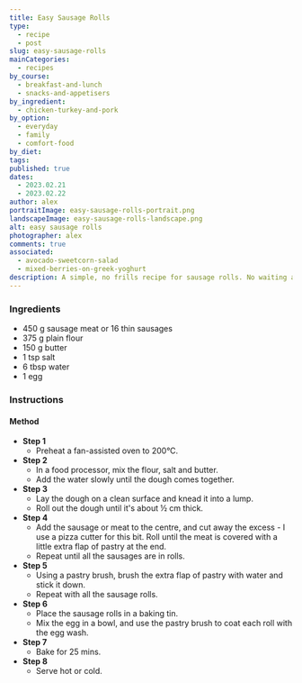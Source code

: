 ```yaml
---
title: Easy Sausage Rolls
type:
  - recipe
  - post
slug: easy-sausage-rolls
mainCategories: 
  - recipes
by_course:
  - breakfast-and-lunch
  - snacks-and-appetisers
by_ingredient:
  - chicken-turkey-and-pork
by_option:
  - everyday
  - family
  - comfort-food
by_diet:
tags: 
published: true
dates: 
  - 2023.02.21
  - 2023.02.22
author: alex
portraitImage: easy-sausage-rolls-portrait.png
landscapeImage: easy-sausage-rolls-landscape.png
alt: easy sausage rolls
photographer: alex
comments: true
associated: 
  - avocado-sweetcorn-salad
  - mixed-berries-on-greek-yoghurt
description: A simple, no frills recipe for sausage rolls. No waiting around - make it and bake it! 
---
```


<Ingredients>

### Ingredients
    
  - 450 g sausage meat or 16 thin sausages
  - 375 g plain flour
  - 150 g butter
  - 1 tsp salt
  - 6 tbsp water
  - 1 egg

</Ingredients>

<Instructions>

### Instructions

#### Method

  - **Step 1**
    - Preheat a fan-assisted oven to 200°C.
  - **Step 2**
    - In a food processor, mix the flour, salt and butter.
    - Add the water slowly until the dough comes together.
  - **Step 3**
    - Lay the dough on a clean surface and knead it into a lump.
    - Roll out the dough until it's about ½ cm thick.
  - **Step 4**
    - Add the sausage or meat to the centre, and cut away the excess - I use a pizza cutter for this bit. Roll until the meat is covered with a little extra flap of pastry at the end. 
    - Repeat until all the sausages are in rolls.
  - **Step 5**
    - Using a pastry brush, brush the extra flap of pastry with water and stick it down.
    - Repeat with all the sausage rolls.
  - **Step 6**
    - Place the sausage rolls in a baking tin.
    - Mix the egg in a bowl, and use the pastry brush to coat each roll with the egg wash.
  - **Step 7**
    - Bake for 25 mins.
  - **Step 8**
    - Serve hot or cold. 

</Instructions>
 